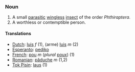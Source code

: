 ===Noun===

# A small [[parasitic]] [[wingless]] [[insect]] of the order ''Phthiraptera''.
# A worthless or contemptible person.

====Translations====
*[[Dutch]]: [[luis]] ''f'' (1), (arme) [[luis]] ''m'' (2)
*[[Esperanto]]: [[pediko]]
*[[French]]: [[pou]] ''m'' (''plural'' [[poux]]) (1)
*[[Romanian]]: [[păduche]] ''m'' (1,2)
*[[Tok Pisin]]: [[laus]] (1)
